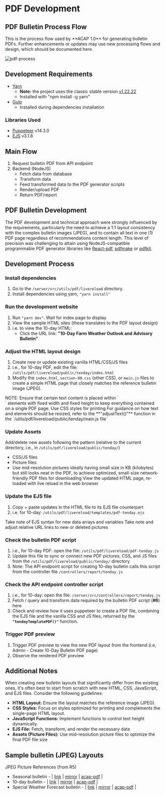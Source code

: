 
# PDF Development

## PDF Bulletin Process Flow

<Callout type="warning">
This is the process flow used by **ACAP 1.0** for generating bulletin PDFs. Further enhancements or updates may use new processing flows and design, which should be documented here.
</Callout>

![pdf-process](https://firebasestorage.googleapis.com/v0/b/assets-cms.appspot.com/o/users%2FAwryJ0MU8zdxQFh9y0L0x2sSt8z1%2Fla11qNSxCH88jASOnkfd_thumbnail?alt=media&token=3a305baf-1b7f-4d62-a56c-7b0657567044)

## Development Requirements

- [Yarn](https://yarnpkg.com/)
   - **Note:** the project uses the classic stable version [v1.22.22](https://classic.yarnpkg.com/lang/en/docs/install/#windows-stable)
   - Installed with "npm install -g yarn"
- [Gulp](https://gulpjs.com/)
   - Installed during dependencies installation


### Libraries Used

- [Puppeteer](https://pptr.dev/) v14.3.0
- [EJS](https://ejs.co/) v3.1.8

## Main Flow

1. Request bulletin PDF from API endpoint
2. Backend (NodeJS)
   - Fetch data from database
   - Transform data
   - Feed transformed data to the PDF generator scripts
   - Render/upload PDF
   - Return PDF/report

## PDF Bulletin Development

The PDF development and technical approach were strongly influenced by the requirements, particularly the need to achieve a 1:1 layout consistency with the complex bulletin images (JPEG), and to contain all text in one (1) PDF page regardless of recommendations content length. This level of precision was challenging to attain using NodeJS-compatible programmable PDF generator libraries like [React-pdf](https://react-pdf.org/), [pdfmake](https://www.npmjs.com/package/pdfmake) or [pdfkit](https://pdfkit.org/).

## Development Process

<Steps>

### Install dependencies

<FileTree>
  <FileTree.Folder name="server" defaultOpen>
    <FileTree.Folder name="src" defaultOpen>
      <FileTree.Folder name="utils" defaultOpen>
        <FileTree.Folder name="pdf" defaultOpen>
          <FileTree.Folder name="livereload" defaultOpen>
            <FileTree.Folder name="public">
              <FileTree.Folder name="common" />
              <FileTree.Folder name="seasonal">
                <FileTree.File name="index.html" />
              </FileTree.Folder>
              <FileTree.Folder name="special-signal">
                <FileTree.File name="index.html" />
              </FileTree.Folder>
              <FileTree.Folder name="tenday">
                <FileTree.File name="index.html" />
              </FileTree.Folder>
            </FileTree.Folder>
            <FileTree.Folder name="templates">
              <FileTree.File name="pdf-seasonal.ejs" />
              <FileTree.File name="pdf-special-signal.ejs" />
              <FileTree.File name="pdf-tenday.ejs" />
            </FileTree.Folder>
          </FileTree.Folder>
        </FileTree.Folder>
      </FileTree.Folder>
    </FileTree.Folder>
  </FileTree.Folder>
</FileTree>

1. Go to the `/server/src/utils/pdf/livereload` directory.
2. Install dependencies using yarn, `"yarn install"`

### Run the development website

1. Run `"yarn dev"`. Wait for index page to display
2. View the sample HTML sites (these translates to the PDF layout design)
3. i.e. to view the 10-day HTML:
   - Click the URL link: **"10-Day Farm Weather Outlook and Advisory Bulletin"**

### Adjust the HTML layout design

1. Create new or update existing vanilla HTML/CSS/JS files
2. i.e., for 10-day PDF, edit the file: `/utils/pdf/livereload/public/tenday/index.html`
3. Modify the `index.html`, `section-00.css` (other CSS), or `main.js` files to create a simple HTML page that closely matches the reference bulletin image (JPEG).

<Callout type="info">
NOTE: Ensure that certain text content is placed within `<div>` elements with fixed width and fixed height to keep everything contained on a single PDF page.
Use CSS styles for printing
</Callout>

<Callout>
For guidance on how text and elements should be resized, refer to the **"adjustText()"** function in the `/utils/pdf/livereload/public/tenday/main.js file`
</Callout>

### Update Assets

Add/delete new assets following the pattern (relative to the current directory, i.e., in `/utils/pdf/livereload/public/tenday/`)

- CSS/JS files
- Picture files
- Use mid-resolution pictures ideally having small size in KB (kilobytes) but still looks neat in the PDF, to achieve optimized, small-size network-friendly PDF files for downloading
View the updated HTML page, re-loaded with live reload in the web browser

### Update the EJS file

1. Copy + paste updates in the HTML file to its EJS file counterpart
2. i.e. for 10-day: `/utils/pdf/livereload/templates/pdf-tenday.ejs`

<Callout type="info">
Take note of EJS syntax for new data arrays and variables
Take note and adjust relative URL links to new or deleted pictures
</Callout>

### Check the bulletin PDF script

1. i.e., for 10-day PDF: open the file: `/utils/pdf/livereload/pdf-tenday.js`
2. Update this file to sync or connect new PDF pictures, CSS, and JS files from the `/utils/pdf/livereload/public/tenday/` directory
3. Note: The API endpoint script for creating 10-day bulletin calls this script from the controller file `/controllers/report/tenday.js`

### Check the API endpoint controller script

1. i.e., for 10-day: open the file: `/server/src/controllers/report/tenday.js`
2. Fetch / query and transform data required by the bulletin PDF script (**#6**) here
3. Check and review how it uses puppeteer to create a PDF file, combining the EJS file and the vanilla CSS and JS files, returned by the **`"tendayTemplatePDF()"`** function.

### Trigger PDF preview

1. Trigger PDF preview to view the new PDF layout from the frontend (i.e, Admin - Create 10-Day Bulletin PDF page)
2. Observe the rendered PDF preview

</Steps>

## Additional Notes

When creating new bulletin layouts that significantly differ from the existing ones, it's often best to start from scratch with new HTML, CSS, JavaScript, and EJS files. Consider the following guidelines:

- **HTML Layout:** Ensure the layout matches the reference image (JPEG).
- **CSS Styles:** Focus on styles optimized for printing and complements the single-page HTML layout.
- **JavaScript Functions:** Implement functions to control text height dynamically.
- **EJS File:** Fetch, transform, and render the necessary data
- **Assets (Picture Files):** Use mid-resolution picture files to optimize the final PDF file size

## Sample bulletin (JPEG) Layouts

JPEG Picture References (from R5)

- Seasonal bulletin - | [link](https://www.facebook.com/daamiarfo5/photos/pb.100081488360994.-2207520000/1592305051122245/?type=3) | [mirror](https://firebasestorage.googleapis.com/v0/b/assets-cms.appspot.com/o/users%2FAwryJ0MU8zdxQFh9y0L0x2sSt8z1%2Fchj3Xf2bfKevTDC6wiPf_thumbnail?alt=media&token=82cc0e6d-1106-4a59-a093-51eb9bd4ee9f) | [acap-pdf](https://firebasestorage.googleapis.com/v0/b/assets-cms.appspot.com/o/users%2FAwryJ0MU8zdxQFh9y0L0x2sSt8z1%2FuYvIyZMVmQJeC1YmUE4C_file?alt=media&token=eaeed002-9d3a-4124-a191-045c0c545bd8) |
- 10-day bulletin - | [link](https://www.facebook.com/photo.php?fbid=300180632708213&set=pb.100081488360994.-2207520000&type=3) | [mirror](https://firebasestorage.googleapis.com/v0/b/assets-cms.appspot.com/o/users%2FAwryJ0MU8zdxQFh9y0L0x2sSt8z1%2F3rxIorhR1b3diTMAPfQp_thumbnail?alt=media&token=3cf9d79d-b232-4fee-aaa2-6d6620c98342) | [acap-pdf](https://firebasestorage.googleapis.com/v0/b/assets-cms.appspot.com/o/users%2FAwryJ0MU8zdxQFh9y0L0x2sSt8z1%2Fwt062XBVBtVIQ4i2PLWz_file?alt=media&token=4a3c5d26-8576-4768-9623-596af8592ac4) |
- Special Weather Forecast bulletin - | [link](https://www.facebook.com/photo.php?fbid=329712193088390&set=pb.100081488360994.-2207520000&type=3) | [mirror](https://firebasestorage.googleapis.com/v0/b/assets-cms.appspot.com/o/users%2FAwryJ0MU8zdxQFh9y0L0x2sSt8z1%2FtHxfc7HqpNNG7mr63U3w_thumbnail?alt=media&token=11b660dc-50c2-48b4-b248-1fa9ca7d82c7) | [acap-pdf](https://firebasestorage.googleapis.com/v0/b/assets-cms.appspot.com/o/users%2FAwryJ0MU8zdxQFh9y0L0x2sSt8z1%2FYXMh4Ti7E3ytJ6HAwtHe_file?alt=media&token=5432cffc-7ff9-43c9-b156-016394ca505a) |
